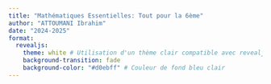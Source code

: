 ```yaml
---
title: "Mathématiques Essentielles: Tout pour la 6ème"
author: "ATTOUMANI Ibrahim"
date: "2024-2025"
format: 
  revealjs:
    theme: white # Utilisation d'un thème clair compatible avec revealjs
    background-transition: fade
    background-color: "#d0ebff" # Couleur de fond bleu clair
---
```





